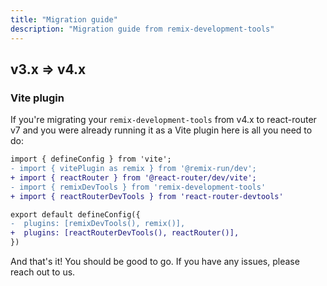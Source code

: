 ```yaml
---
title: "Migration guide"
description: "Migration guide from remix-development-tools"
---
```



## v3.x => v4.x

### Vite plugin

If you're migrating your `remix-development-tools` from v4.x to react-router v7 and you were already running it as
a Vite plugin here is all you need to do:

```diff
import { defineConfig } from 'vite';
- import { vitePlugin as remix } from '@remix-run/dev';
+ import { reactRouter } from '@react-router/dev/vite';
- import { remixDevTools } from 'remix-development-tools'
+ import { reactRouterDevTools } from 'react-router-devtools'

export default defineConfig({
-  plugins: [remixDevTools(), remix()],
+  plugins: [reactRouterDevTools(), reactRouter()],
})
```


And that's it! You should be good to go. If you have any issues, please reach out to us.